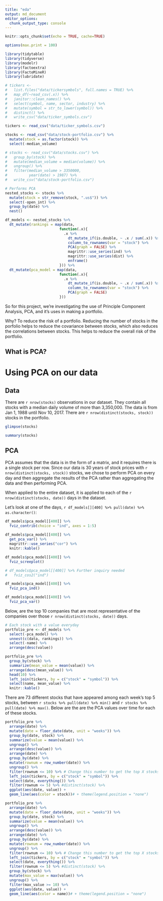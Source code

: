 ```yaml
---
title: "eda"
output: md_document
editor_options: 
  chunk_output_type: console
---
```


```r
knitr::opts_chunk$set(echo = TRUE, cache=TRUE)

options(max.print = 100)

library(tidytable)
library(tidyverse)
library(modelr)
library(factoextra)
library(FactoMineR)
library(lubridate)

# tickers <- 
#   list.files("data/tickersymbols", full.names = TRUE) %>% 
#   map_df(~read_csv(.x)) %>% 
#   janitor::clean_names() %>% 
#   select(symbol, name, sector, industry) %>% 
#   mutate(symbol = str_to_lower(symbol)) %>% 
#   distinct() %>% 
#   write_csv("data/ticker_symbols.csv")

tickers <- read_csv("data/ticker_symbols.csv")

stocks <- read_csv("data/stock-portfolio.csv") %>% 
  mutate(stock = as.factor(stock)) %>% 
  select(-median_volume)

# stocks <- read_csv("data/stocks.csv") %>%
#   group_by(stock) %>%
#   mutate(median_volume = median(volume)) %>%
#   ungroup() %>%
#   filter(median_volume > 3350000,
#          year(date) > 1987) %>% 
#   write_csv("data/stock-portfolio.csv")

# Performs PCA
nested_stocks <- stocks %>% 
  mutate(stock = str_remove(stock, ".us$")) %>%
  select(-open_int) %>% 
  group_by(date) %>% 
  nest()

df_models <- nested_stocks %>% 
  dt_mutate(rankings = map(data,
                         function(.x){
                           .x %>% 
                             dt_mutate_if(is.double, ~ .x / sum(.x)) %>%
                             column_to_rownames(var = "stock") %>% 
                             PCA(graph = FALSE) %>% 
                             magrittr::use_series(ind) %>% 
                             magrittr::use_series(dist) %>% 
                             enframe()
                         })) %>% 
  dt_mutate(pca_model = map(data,
                         function(.x){
                           .x %>% 
                             dt_mutate_if(is.double, ~ .x / sum(.x)) %>%
                             column_to_rownames(var = "stock") %>% 
                             PCA(graph = FALSE)
                         })) 
```
So for this project, we're investigating the use of Principle Component Analysis, PCA, and it's uses in making a portfolio. 

Why? To reduce the risk of a portfolio. Reducing the number of stocks in the porfolio helps to reduce the covariance between stocks, which also reduces the correlations between stocks. This helps to reduce the overall risk of the portfolio. 

## What is PCA? 

# Using PCA on our data
## Data
There are `r nrow(stocks)` observations in our dataset. They contain all stocks with a median daily volume of more than 3,350,000. The data is from Jan 1, 1988 until Nov 10, 2017. There are `r nrow(distinct(stocks, stock))` stocks in the portfolio.
```r
glimpse(stocks)

summary(stocks) 
```

## PCA
PCA assumes that the data is in the form of a matrix, and it requires there is a single stock per row. Since our data is 30 years of stock prices with `r nrow(distinct(stocks, stock))` stocks, we chose to perform PCA on every day and then aggregate the results of the PCA rather than aggregating the data and then performing PCA. 

When applied to the entire dataset, it is applied to each of the `r nrow(distinct(stocks, date))` days in the dataset. 

Let's look at one of the days, `r df_models[][400] %>% pull(date) %>% as.character()`: 
```r
df_models$pca_model[[400]] %>% 
  fviz_contrib(choice = "ind", axes = 1:5)
  
df_models$pca_model[[400]] %>% 
  get_pca_var() %>% 
  magrittr::use_series("cor") %>% 
  knitr::kable()

df_models$pca_model[[400]] %>%
  fviz_screeplot()

# df_models$pca_model[[400]] %>% Further inquiry needed
#   fviz_cos2("ind")

df_models$pca_model[[400]] %>%
  fviz_pca_ind()

df_models$pca_model[[400]] %>%
  fviz_pca_var()

```

Below, are the top 10 companies that are most representative of the companies over those `r nrow(distinct(stocks, date))` days.
```r

# Each stock with a value everyday 
portfolio_pre <- df_models %>% 
  select(-pca_model) %>% 
  unnest(c(data, rankings)) %>% 
  select(-name) %>% 
  arrange(desc(value))

portfolio_pre %>% 
  group_by(stock) %>% 
  summarize(mean_value = mean(value)) %>% 
  arrange(desc(mean_value)) %>% 
  head(10) %>% 
  left_join(tickers, by = c("stock" = "symbol")) %>% 
  select(name, mean_value) %>% 
  knitr::kable()
```


There are 73 different stocks that have appeared among each week's top 5 stocks, between `r stocks %>% pull(date) %>% min()` and `r stocks %>% pull(date) %>% max()`. Below are the are the PCA values over time for each of these stocks. 

```r
portfolio_pre %>% 
  arrange(date) %>% 
  mutate(date = floor_date(date, unit = "weeks")) %>%
  group_by(date, stock) %>% 
  summarize(value = mean(value)) %>% 
  ungroup() %>% 
  arrange(desc(value)) %>% 
  arrange(date) %>% 
  group_by(date) %>% 
  mutate(rownum = row_number(date)) %>% 
  ungroup() %>% 
  filter(rownum <= 10) %>% # Change this number to get the top X stocks on each day
  left_join(tickers, by = c("stock" = "symbol")) %>% 
  select(date, everything()) %>% 
  filter(rownum <= 5) %>% #distinct(stock) %>%  
  ggplot(aes(date, value)) + 
  geom_line(aes(color = stock))# + theme(legend.position = "none")

portfolio_pre %>% 
  arrange(date) %>% 
  mutate(date = floor_date(date, unit = "weeks")) %>%
  group_by(date, stock) %>% 
  summarize(value = mean(value)) %>% 
  ungroup() %>% 
  arrange(desc(value)) %>% 
  arrange(date) %>% 
  group_by(date) %>% 
  mutate(rownum = row_number(date)) %>% 
  ungroup() %>% 
  filter(rownum <= 10) %>% # Change this number to get the top X stocks on each day
  left_join(tickers, by = c("stock" = "symbol")) %>% 
  select(date, everything()) %>% 
  filter(rownum <= 5) %>% #distinct(stock) %>%  
  group_by(stock) %>% 
  mutate(max_value = max(value)) %>% 
  ungroup() %>% 
  filter(max_value >= 10) %>% 
  ggplot(aes(date, value)) + 
  geom_line(aes(color = name))# + theme(legend.position = "none")
```



